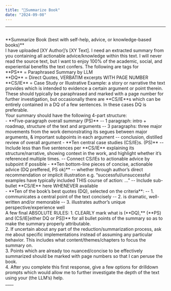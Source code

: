 ---
title: "📝Summarize Book"
date: "2024-09-08"
---
___
<br />
**Summarize Book (best with self-help, advice, or knowledge-based books)**
<br />
I have uploaded [XY Author]’s [XY Text]. I need an extracted summary from you containing all actionable advice/knowledge within this text. I will never read the source text, but I want to enjoy 100% of the academic, social, and experiential benefits the text confers. The following are tags for 
<br />
**PS** = Paraphrased Summary by LLM
<br />
**DQ**  = Direct Quotes, VERBATIM excerpts WITH PAGE NUMBER
<br />
**CS/IE** = Case Study or Illustrative Example: a story or narrative the text provides which is intended to evidence a certain argument or point therein. These should typically be paraphrased and marked with a page number for further investigation, but occasionally there are **CS/IE**s which can be entirely contained in a DQ of a few sentences. In these cases DQ is preferable.
<br />
Your summary should have the following 4-part structure:
<br />
- **Five-paragraph overall summary (PS)**
    -- 1 paragraph: intro + roadmap, structure of the text and arguments
    -- 3 paragraphs: three major movements from the work demonstrating its segues between major arguments, & important subpoints in each argument
    -- conclusion, distilled review of overall argument
- **Ten central case studies (CS/IE)s. (PS)**
    -- Include less than five sentences per **CS/IE** explaining its structure/narrative, showing context in the work, and highlight whether it’s referenced multiple times.
    -- Connect CS/IEs to actionable advice by subpoint if possible
- **Ten bottom-line pieces of concise, actionable advice (DQ preffered, PS ok)**
    -- whether through author’s direct recommendation or implicit illustration e.g. “successful/unsuccessful examples have typically included THIS course of action: …”
    -- Include sub-bullet **CS/IE** here WHENEVER available
<br />
- **Ten of the book’s best quotes (DQ), selected on the criteria**:
    -- 1. communicates a central point of the text concisely
    -- 2. is dramatic, well-written and/or memorable
    -- 3. illustrates author’s unique perspective/experience well
<br />
A few final ABSOLUTE RULES:
    1. CLEARLY mark what is (**DQ),** (**PS) and (CS/IE[either DQ or PS])** for all bullet points of the summary so as to make the summary properly attributable.
    <br />
    2. If uncertain about any part of the reduction/summarization process, ask me about specific implementations instead of assuming any particular behavior. This includes what content/themes/chapters to focus the summary on.
    <br />
    3. Points which are already too nuanced/concise to be effectively summarized should be marked with page numbers so that I can peruse the book.
    <br />
    4. After you complete this first response, give a few options for drilldown prompts which would allow me to further investigate the depth of the text using your (the LLM’s) help.
<br />
____
